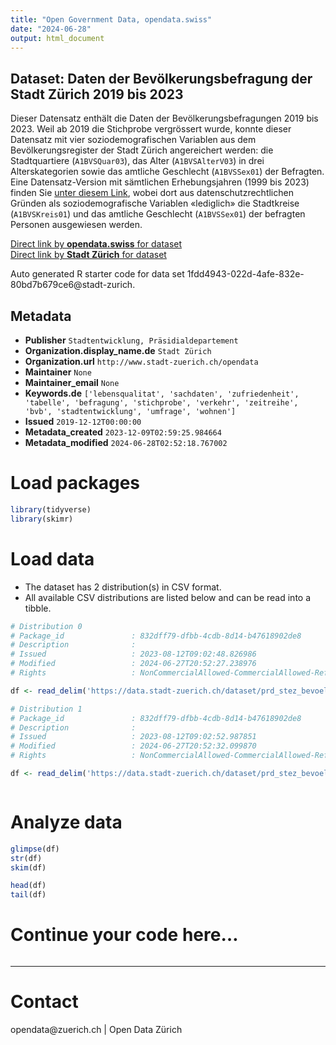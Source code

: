 ```yaml
---
title: "Open Government Data, opendata.swiss"
date: "2024-06-28"
output: html_document
---
```


## Dataset: Daten der Bevölkerungsbefragung der Stadt Zürich 2019 bis 2023

Dieser Datensatz enthält die Daten der Bevölkerungsbefragungen 2019 bis 2023. Weil ab 2019 die Stichprobe vergrössert wurde, konnte dieser Datensatz mit vier soziodemografischen Variablen aus dem Bevölkerungsregister der Stadt Zürich angereichert werden: die Stadtquartiere (`A1BVSQuar03`), das Alter (`A1BVSAlterV03`) in drei Alterskategorien sowie das amtliche Geschlecht (`A1BVSSex01`) der Befragten. Eine Datensatz-Version mit sämtlichen Erhebungsjahren (1999 bis 2023) finden Sie [unter diesem Link](https://data.stadt-zuerich.ch/dataset/prd_stez_bevoelkerungsbefragungen_seit1999_od4731), wobei dort aus datenschutzrechtlichen Gründen als soziodemografische Variablen «lediglich» die Stadtkreise (`A1BVSKreis01`) und das amtliche Geschlecht (`A1BVSSex01`) der befragten Personen ausgewiesen werden.

[Direct link by **opendata.swiss** for dataset](https://opendata.swiss/de/dataset/daten-der-bevolkerungsbefragung-der-stadt-zurich-2019-bis-2023)<br>
[Direct link by **Stadt Zürich** for dataset](https://data.stadt-zuerich.ch/dataset/prd_stez_bevoelkerungsbefragungen_seit2019_od4732)

Auto generated R starter code for data set 1fdd4943-022d-4afe-832e-80bd7b679ce6@stadt-zurich.

## Metadata

- **Publisher** `Stadtentwicklung, Präsidialdepartement`
- **Organization.display_name.de** `Stadt Zürich`
- **Organization.url** `http://www.stadt-zuerich.ch/opendata`
- **Maintainer** `None`
- **Maintainer_email** `None`
- **Keywords.de** `['lebensqualitat', 'sachdaten', 'zufriedenheit', 'tabelle', 'befragung', 'stichprobe', 'verkehr', 'zeitreihe', 'bvb', 'stadtentwicklung', 'umfrage', 'wohnen']`
- **Issued** `2019-12-12T00:00:00`
- **Metadata_created** `2023-12-09T02:59:25.984664`
- **Metadata_modified** `2024-06-28T02:52:18.767002`


# Load packages

```r

library(tidyverse)
library(skimr)

```

# Load data

-   The dataset has 2 distribution(s) in CSV format.
-   All available CSV distributions are listed below and can be read into a tibble.

```r

# Distribution 0
# Package_id               : 832dff79-dfbb-4cdb-8d14-b47618902de8
# Description              : 
# Issued                   : 2023-08-12T09:02:48.826986
# Modified                 : 2024-06-27T20:52:27.238976
# Rights                   : NonCommercialAllowed-CommercialAllowed-ReferenceNotRequired

df <- read_delim('https://data.stadt-zuerich.ch/dataset/prd_stez_bevoelkerungsbefragungen_seit2019_od4732/download/BEV473OD4732.csv')

# Distribution 1
# Package_id               : 832dff79-dfbb-4cdb-8d14-b47618902de8
# Description              : 
# Issued                   : 2023-08-12T09:02:52.987851
# Modified                 : 2024-06-27T20:52:32.099870
# Rights                   : NonCommercialAllowed-CommercialAllowed-ReferenceNotRequired

df <- read_delim('https://data.stadt-zuerich.ch/dataset/prd_stez_bevoelkerungsbefragungen_seit2019_od4732/download/Codeliste_BVB_OGD.csv')



```

# Analyze data

```r

glimpse(df)
str(df)
skim(df)

head(df)
tail(df)

```

# Continue your code here...

```r

```

------------------------------------------------------------------------

# Contact

opendata@zuerich.ch | Open Data Zürich
